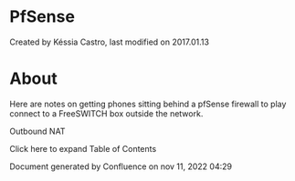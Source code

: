 
# PfSense 

 Created by  Késsia Castro, last modified on 2017.01.13

# About

Here are notes on getting phones sitting behind a pfSense firewall to play connect to a FreeSWITCH box outside the network.

Outbound NAT

Click here to expand Table of Contents

Document generated by Confluence on nov 11, 2022 04:29
